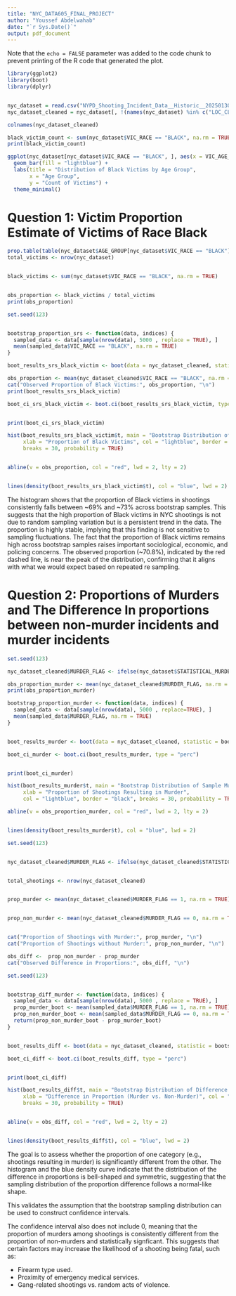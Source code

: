 ```yaml
---
title: "NYC_DATA605_FINAL_PROJECT"
author: "Youssef Abdelwahab"
date: "`r Sys.Date()`"
output: pdf_document
---
```




Note that the `echo = FALSE` parameter was added to the code chunk to prevent printing of the R code that generated the plot.


```r
library(ggplot2)
library(boot)
library(dplyr)



```


```r
nyc_dataset = read.csv("NYPD_Shooting_Incident_Data__Historic__20250130.csv")
nyc_dataset_cleaned = nyc_dataset[, !(names(nyc_dataset) %in% c("LOC_CLASSFCTN_DESC", "LOC_OF_OCCUR_DESC", "LOCATION_DESC"))]
```



```r
colnames(nyc_dataset_cleaned)
```

```r
black_victim_count <- sum(nyc_dataset$VIC_RACE == "BLACK", na.rm = TRUE)
print(black_victim_count)

```


```r

ggplot(nyc_dataset[nyc_dataset$VIC_RACE == "BLACK", ], aes(x = VIC_AGE_GROUP)) +
  geom_bar(fill = "lightblue") +
  labs(title = "Distribution of Black Victims by Age Group",
       x = "Age Group",
       y = "Count of Victims") +
  theme_minimal()

```

# Question 1: Victim Proportion Estimate of Victims of Race Black


```r
prop.table(table(nyc_dataset$AGE_GROUP[nyc_dataset$VIC_RACE == "BLACK"]))
total_victims <- nrow(nyc_dataset)


black_victims <- sum(nyc_dataset$VIC_RACE == "BLACK", na.rm = TRUE)


obs_proportion <- black_victims / total_victims
print(obs_proportion)

```

```r
set.seed(123)  


bootstrap_proportion_srs <- function(data, indices) {
  sampled_data <- data[sample(nrow(data), 5000 , replace = TRUE), ]  
  mean(sampled_data$VIC_RACE == "BLACK", na.rm = TRUE)  
}

boot_results_srs_black_victim <- boot(data = nyc_dataset_cleaned, statistic = bootstrap_proportion_srs, R = 1000)

obs_proportion <- mean(nyc_dataset_cleaned$VIC_RACE == "BLACK", na.rm = TRUE)
cat("Observed Proportion of Black Victims:", obs_proportion, "\n")
print(boot_results_srs_black_victim)


```

```r
boot_ci_srs_black_victim <- boot.ci(boot_results_srs_black_victim, type = "perc")


print(boot_ci_srs_black_victim)
```


```r
hist(boot_results_srs_black_victim$t, main = "Bootstrap Distribution of Black Victims Proportion",
     xlab = "Proportion of Black Victims", col = "lightblue", border = "black",
     breaks = 30, probability = TRUE)


abline(v = obs_proportion, col = "red", lwd = 2, lty = 2)


lines(density(boot_results_srs_black_victim$t), col = "blue", lwd = 2)
```


The histogram shows that the proportion of Black victims in shootings consistently falls between ~69% and ~73% across bootstrap samples. This suggests that the high proportion of Black victims in NYC shootings is not due to random sampling variation but is a persistent trend in the data. The proportion is highly stable, implying that this finding is not sensitive to sampling fluctuations. The fact that the proportion of Black victims remains high across bootstrap samples raises important sociological, economic, and policing concerns. The observed proportion (~70.8%), indicated by the red dashed line, is near the peak of the distribution, confirming that it aligns with what we would expect based on repeated re sampling.






# Question 2: Proportions of Murders and The Difference In proportions between non-murder incidents and murder incidents


```r
set.seed(123)  

nyc_dataset_cleaned$MURDER_FLAG <- ifelse(nyc_dataset$STATISTICAL_MURDER_FLAG == "true", 1, 0)

obs_proportion_murder <- mean(nyc_dataset_cleaned$MURDER_FLAG, na.rm = TRUE)
print(obs_proportion_murder)

bootstrap_proportion_murder <- function(data, indices) {
  sampled_data <- data[sample(nrow(data), 5000 , replace=TRUE), ]  
  mean(sampled_data$MURDER_FLAG, na.rm = TRUE)  
}


boot_results_murder <- boot(data = nyc_dataset_cleaned, statistic = bootstrap_proportion_murder, R = 1000)

```

```r
boot_ci_murder <- boot.ci(boot_results_murder, type = "perc")


print(boot_ci_murder)

```


```r

hist(boot_results_murder$t, main = "Bootstrap Distribution of Sample Murders Proportion",
     xlab = "Proportion of Shootings Resulting in Murder",
     col = "lightblue", border = "black", breaks = 30, probability = TRUE)

abline(v = obs_proportion_murder, col = "red", lwd = 2, lty = 2)


lines(density(boot_results_murder$t), col = "blue", lwd = 2)


```




```r
set.seed(123)  


nyc_dataset_cleaned$MURDER_FLAG <- ifelse(nyc_dataset_cleaned$STATISTICAL_MURDER_FLAG == "true", 1, 0)


total_shootings <- nrow(nyc_dataset_cleaned)


prop_murder <- mean(nyc_dataset_cleaned$MURDER_FLAG == 1, na.rm = TRUE)


prop_non_murder <- mean(nyc_dataset_cleaned$MURDER_FLAG == 0, na.rm = TRUE)


cat("Proportion of Shootings with Murder:", prop_murder, "\n")
cat("Proportion of Shootings without Murder:", prop_non_murder, "\n")

```

```r

obs_diff <-  prop_non_murder - prop_murder 
cat("Observed Difference in Proportions:", obs_diff, "\n")

```
```r
set.seed(123)  


bootstrap_diff_murder <- function(data, indices) {
  sampled_data <- data[sample(nrow(data), 5000 , replace = TRUE), ]  
  prop_murder_boot <- mean(sampled_data$MURDER_FLAG == 1, na.rm = TRUE)
  prop_non_murder_boot <- mean(sampled_data$MURDER_FLAG == 0, na.rm = TRUE)
  return(prop_non_murder_boot - prop_murder_boot)  
}


boot_results_diff <- boot(data = nyc_dataset_cleaned, statistic = bootstrap_diff_murder, R = 1000)

```

```r
boot_ci_diff <- boot.ci(boot_results_diff, type = "perc")


print(boot_ci_diff)

```

```r

hist(boot_results_diff$t, main = "Bootstrap Distribution of Difference in Proportions",
     xlab = "Difference in Proportion (Murder vs. Non-Murder)", col = "lightblue", border = "black",
     breaks = 30, probability = TRUE)


abline(v = obs_diff, col = "red", lwd = 2, lty = 2)


lines(density(boot_results_diff$t), col = "blue", lwd = 2)

```
The goal is to assess whether the proportion of one category (e.g., shootings resulting in murder) is significantly different from the other. The histogram and the blue density curve indicate that the distribution of the difference in proportions is bell-shaped and symmetric, suggesting that the sampling distribution of the proportion difference follows a normal-like shape.

This validates the assumption that the bootstrap sampling distribution can be used to construct confidence intervals.

The confidence interval also does not include 0, meaning that the proportion of murders among shootings is consistently different from the proportion of non-murders and statistically signficant.
This suggests that certain factors may increase the likelihood of a shooting being fatal, such as:

- Firearm type used.
- Proximity of emergency medical services.
- Gang-related shootings vs. random acts of violence.



